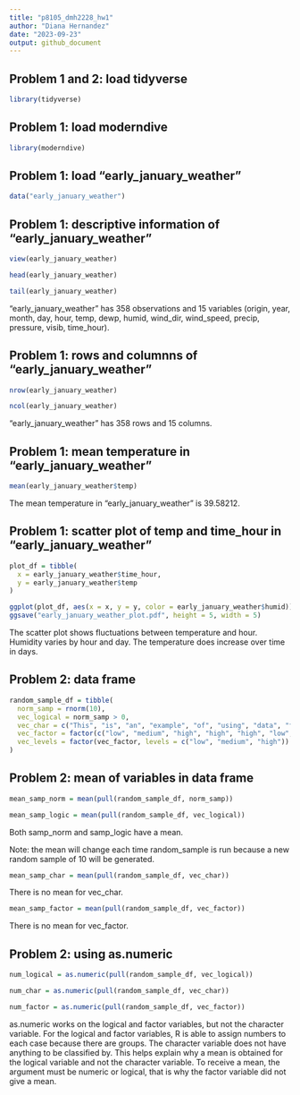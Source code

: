 ```yaml
---
title: "p8105_dmh2228_hw1"
author: "Diana Hernandez"
date: "2023-09-23"
output: github_document
---
```


## Problem 1 and 2: load tidyverse

```r
library(tidyverse)
```

## Problem 1: load moderndive

```r
library(moderndive)
```

## Problem 1: load "early_january_weather"

```r
data("early_january_weather")
```

## Problem 1: descriptive information of "early_january_weather"

```r
view(early_january_weather)

head(early_january_weather)

tail(early_january_weather)
```

"early_january_weather" has 358 observations and 15 variables (origin, year, month, day, hour, temp, dewp, humid, wind_dir, wind_speed, precip, pressure, visib, time_hour).

## Problem 1: rows and columnns of "early_january_weather"

```r
nrow(early_january_weather)

ncol(early_january_weather)
```

"early_january_weather" has 358 rows and 15 columns. 

## Problem 1: mean temperature in "early_january_weather"

```r
mean(early_january_weather$temp)
```

The mean temperature in "early_january_weather" is 39.58212.

## Problem 1: scatter plot of temp and time_hour in "early_january_weather"

```r
plot_df = tibble(
  x = early_january_weather$time_hour,
  y = early_january_weather$temp
)

ggplot(plot_df, aes(x = x, y = y, color = early_january_weather$humid)) + geom_point()
ggsave("early_january_weather_plot.pdf", height = 5, width = 5)
```

The scatter plot shows fluctuations between temperature and hour. Humidity varies by hour and day. The temperature does increase over time in days. 

## Problem 2: data frame 

```r
random_sample_df = tibble(
  norm_samp = rnorm(10),
  vec_logical = norm_samp > 0,
  vec_char = c("This", "is", "an", "example", "of", "using", "data", "frames", "and", "vectors"),
  vec_factor = factor(c("low", "medium", "high", "high", "high", "low", "medium", "low", "high", "low")),
  vec_levels = factor(vec_factor, levels = c("low", "medium", "high"))
)
```

## Problem 2: mean of variables in data frame

```r
mean_samp_norm = mean(pull(random_sample_df, norm_samp))
```

```r
mean_samp_logic = mean(pull(random_sample_df, vec_logical))
```

Both samp_norm and samp_logic have a mean. 

Note: the mean will change each time random_sample is run because a new random sample of 10 will be generated. 

```r
mean_samp_char = mean(pull(random_sample_df, vec_char))
```

There is no mean for vec_char.

```r
mean_samp_factor = mean(pull(random_sample_df, vec_factor))
```

There is no mean for vec_factor.

## Problem 2: using as.numeric 

```r
num_logical = as.numeric(pull(random_sample_df, vec_logical))

num_char = as.numeric(pull(random_sample_df, vec_char))

num_factor = as.numeric(pull(random_sample_df, vec_factor))
```

as.numeric works on the logical and factor variables, but not the character variable. For the logical and factor variables, R is able to assign numbers to each case because there are groups. The character variable does not have anything to be classified by. This helps explain why a mean is obtained for the logical variable and not the character variable. To receive a mean, the argument must be numeric or logical, that is why the factor variable did not give a mean.

